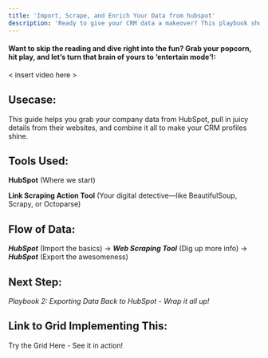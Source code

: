 ```yaml
---
title: 'Import, Scrape, and Enrich Your Data from hubspot'
description: 'Ready to give your CRM data a makeover? This playbook shows you how to pull data from HubSpot, snag extra details from company websites, and merge everything into one awesome, enriched dataset. It’s like a glow-up for your CRM!'
---
```


#### Want to skip the reading and dive right into the fun? Grab your popcorn, hit play, and let’s turn that brain of yours to ‘entertain mode’!:

< insert video here >

## Usecase:

This guide helps you grab your company data from HubSpot, pull in juicy details from their websites, and combine it all to make your CRM profiles shine.

## Tools Used:

__HubSpot__ (Where we start)

__Link Scraping Action Tool__ (Your digital detective—like BeautifulSoup, Scrapy, or Octoparse)

## Flow of Data:

___HubSpot___ (Import the basics) → ___Web Scraping Tool___ (Dig up more info) → ___HubSpot___ (Export the awesomeness)

## Next Step:
_Playbook 2: Exporting Data Back to HubSpot - Wrap it all up!_

## Link to Grid Implementing This:
Try the Grid Here - See it in action!
